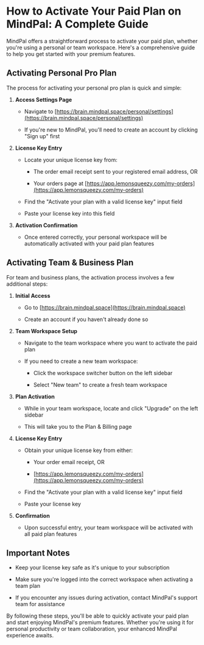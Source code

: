 # How to Activate Your Paid Plan on MindPal: A Complete Guide

MindPal offers a straightforward process to activate your paid plan, whether you're using a personal or team workspace. Here's a comprehensive guide to help you get started with your premium features.

## Activating Personal Pro Plan

The process for activating your personal pro plan is quick and simple:

1.  **Access Settings Page**
    
    *   Navigate to [https://brain.mindpal.space/personal/settings](https://brain.mindpal.space/personal/settings)
        
    *   If you're new to MindPal, you'll need to create an account by clicking "Sign up" first
        
2.  **License Key Entry**
    
    *   Locate your unique license key from:
        
        *   The order email receipt sent to your registered email address, OR
            
        *   Your orders page at [https://app.lemonsqueezy.com/my-orders](https://app.lemonsqueezy.com/my-orders)
            
    *   Find the "Activate your plan with a valid license key" input field
        
    *   Paste your license key into this field
        
3.  **Activation Confirmation**
    
    *   Once entered correctly, your personal workspace will be automatically activated with your paid plan features
        

## Activating Team & Business Plan

For team and business plans, the activation process involves a few additional steps:

1.  **Initial Access**
    
    *   Go to [https://brain.mindpal.space](https://brain.mindpal.space)
        
    *   Create an account if you haven't already done so
        
2.  **Team Workspace Setup**
    
    *   Navigate to the team workspace where you want to activate the paid plan
        
    *   If you need to create a new team workspace:
        
        *   Click the workspace switcher button on the left sidebar
            
        *   Select "New team" to create a fresh team workspace
            
3.  **Plan Activation**
    
    *   While in your team workspace, locate and click "Upgrade" on the left sidebar
        
    *   This will take you to the Plan & Billing page
        
4.  **License Key Entry**
    
    *   Obtain your unique license key from either:
        
        *   Your order email receipt, OR
            
        *   [https://app.lemonsqueezy.com/my-orders](https://app.lemonsqueezy.com/my-orders)
            
    *   Find the "Activate your plan with a valid license key" input field
        
    *   Paste your license key
        
5.  **Confirmation**
    
    *   Upon successful entry, your team workspace will be activated with all paid plan features
        

## Important Notes

*   Keep your license key safe as it's unique to your subscription
    
*   Make sure you're logged into the correct workspace when activating a team plan
    
*   If you encounter any issues during activation, contact MindPal's support team for assistance
    

By following these steps, you'll be able to quickly activate your paid plan and start enjoying MindPal's premium features. Whether you're using it for personal productivity or team collaboration, your enhanced MindPal experience awaits.


<PageFooter />
